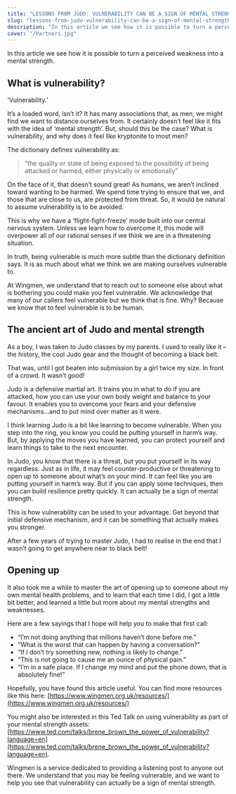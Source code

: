 ```yaml
---
title: "LESSONS FROM JUDO: VULNERABILITY CAN BE A SIGN OF MENTAL STRENGTH"
slug: "lessons-from-judo-vulnerability-can-be-a-sign-of-mental-strength"
description: "In this article we see how it is possible to turn a perceived weakness into a mental strength."
cover: "/Partners.jpg"
---
```


In this article we see how it is possible to turn a perceived weakness into a mental strength.

## What is vulnerability?

‘Vulnerability.’

It’s a loaded word, isn’t it? It has many associations that, as men, we might find we want to distance ourselves from. It certainly doesn’t feel like it fits with the idea of ‘mental strength’. But, should this be the case? What is vulnerability, and why does it feel like kryptonite to most men?

The dictionary defines vulnerability as:

> “the quality or state of being exposed to the possibility of being attacked or harmed, either physically or emotionally”

On the face of it, that doesn’t sound great! As humans, we aren’t inclined toward wanting to be harmed. We spend time trying to ensure that we, and those that are close to us, are protected from threat. So, it would be natural to assume vulnerability is to be avoided.

This is why we have a ‘flight-fight-freeze’ mode built into our central nervous system. Unless we learn how to overcome it, this mode will overpower all of our rational senses if we think we are in a threatening situation.

In truth, being vulnerable is much more subtle than the dictionary definition says. It is as much about what we think we are making ourselves vulnerable to.

At Wingmen, we understand that to reach out to someone else about what is bothering you could make you feel vulnerable. We acknowledge that many of our callers feel vulnerable but we think that is fine. Why? Because we know that to feel vulnerable is to be human.

## The ancient art of Judo and mental strength

As a boy, I was taken to Judo classes by my parents. I used to really like it – the history, the cool Judo gear and the thought of becoming a black belt.

That was, until I got beaten into submission by a girl twice my size. In front of a crowd. It wasn’t good!

Judo is a defensive martial art. It trains you in what to do if you are attacked, how you can use your own body weight and balance to your favour. It enables you to overcome your fears and your defensive mechanisms…and to put mind over matter as it were.

I think learning Judo is a bit like learning to become vulnerable. When you step into the ring, you know you could be putting yourself in harm’s way. But, by applying the moves you have learned, you can protect yourself and learn things to take to the next encounter.

In Judo, you know that there is a threat, but you put yourself in its way regardless. Just as in life, it may feel counter-productive or threatening to open up to someone about what’s on your mind. It can feel like you are putting yourself in harm’s way. But if you can apply some techniques, then you can build resilience pretty quickly. It can actually be a sign of mental strength.

This is how vulnerability can be used to your advantage. Get beyond that initial defensive mechanism, and it can be something that actually makes you stronger.

After a few years of trying to master Judo, I had to realise in the end that I wasn’t going to get anywhere near to black belt!

## Opening up

It also took me a while to master the art of opening up to someone about my own mental health problems, and to learn that each time I did, I got a little bit better, and learned a little but more about my mental strengths and weaknesses.

Here are a few sayings that I hope will help you to make that first call:

- “I’m not doing anything that millions haven’t done before me.”
- “What is the worst that can happen by having a conversation?”
- “If I don’t try something new, nothing is likely to change.”
- “This is not going to cause me an ounce of physical pain.”
- “I’m in a safe place. If I change my mind and put the phone down, that is absolutely fine!”

Hopefully, you have found this article useful. You can find more resources like this here: [https://www.wingmen.org.uk/resources/](https://www.wingmen.org.uk/resources/)

You might also be interested in this Ted Talk on using vulnerability as part of your mental strength assets: [https://www.ted.com/talks/brene_brown_the_power_of_vulnerability?language=en](https://www.ted.com/talks/brene_brown_the_power_of_vulnerability?language=en).

Wingmen is a service dedicated to providing a listening post to anyone out there. We understand that you may be feeling vulnerable, and we want to help you see that vulnerability can actually be a sign of mental strength.
